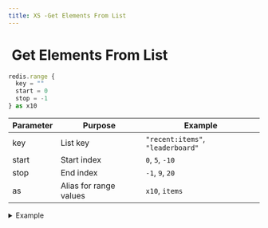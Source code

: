 ```yaml
---
title: XS -Get Elements From List
---
```


# <img src="../assets/docuBadge (11).png" alt="" data-size="line" /> Get Elements From List <a href="#xs-get-elements-from-list" id="xs-get-elements-from-list"></a>

```javascript
redis.range {
  key = ""
  start = 0
  stop = -1
} as x10
```

| Parameter | Purpose                | Example                           |
| --------- | ---------------------- | --------------------------------- |
| key       | List key               | `"recent:items"`, `"leaderboard"` |
| start     | Start index            | `0`, `5`, `-10`                   |
| stop      | End index              | `-1`, `9`, `20`                   |
| as        | Alias for range values | `x10`, `items`                    |

<details>

<summary>Example</summary>

```javascript
redis.range {
  key = "recent_posts"
  start = 0
  stop = 9
} as recent_items
```

* Returns range of list elements
* -1 means last element
* Supports negative indices
* Inclusive of start and stop indices

</details>
